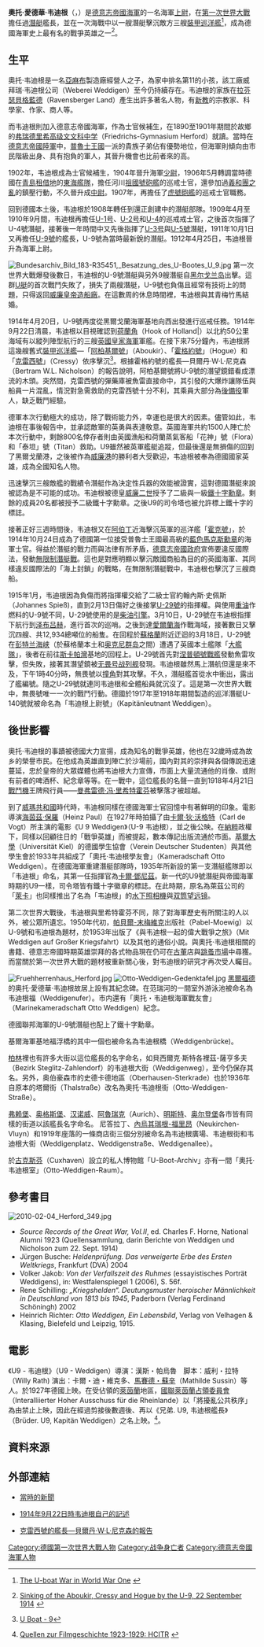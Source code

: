 {{Infobox Military Person
|name=奧托·愛德華·韦迪根<br>（Otto Eduard Weddigen）
|lived=1882年9月15日 - 1915年3月18日
|placeofbirth=[[黑爾福德|黑爾福德]]
|placeofdeath=[[彭特蘭灣|彭特蘭灣]]
|image= [[Image:Otto_Weddingen.jpg|250px]]
|caption=奧托·愛德華·韦迪根
|nickname=
|allegiance=[[德意志帝國|德意志帝國]]
|serviceyears=1901年 - 1915年
|rank=[[上尉|上尉]]
|branch=[[德意志帝國海軍|德意志帝國海軍]]
|commands=[[U-9号潜艇_(1910年)|U-9号潜艇]]<br>[[U-29号潜艇_(1913年)|U-29号潜艇]]
|unit=
|battles=[[大西洋海戰_(1914-1918)|大西洋海戰]]
|awards=[[藍馬克斯勳章|藍馬克斯勳章]]<br/>[[鐵十字勳章|鐵十字勳章]]
|relations=
|laterwork=
}}
'''奧托·愛德華·韦迪根'''（{{lang-de|'''Otto Eduard Weddigen'''}}，{{bd|1882年|9月15日|1915年|3月18日}}）是[[德意志帝國海軍|德意志帝國海軍]]的一名海軍[[上尉|上尉]]，在[[第一次世界大戰|第一次世界大戰]]擔任過[[潛艇|潛艇]]艦長，並在一次海戰中以一艘潛艇擊沉敵方三艘[[裝甲巡洋艦|裝甲巡洋艦]]<ref>{{en}}[http://uboat.net/history/wwi/part2.htm The U-boat War in World War One] {{Wayback|url=http://uboat.net/history/wwi/part2.htm |date=20200814092201 }}</ref>，成為德國海軍史上最有名的戰爭英雄之一<ref>{{en}}[http://www.firstworldwar.com/source/u9attacks.htm Sinking of the Aboukir, Cressy and Hogue by the U-9, 22 September 1914] {{Wayback|url=http://www.firstworldwar.com/source/u9attacks.htm |date=20201201144918 }}</ref>。

==生平==
奧托·韦迪根是一名[[亞麻布|亞麻布]]製造廠經營人之子，為家中排名第11的小孩，該工廠威拜瑞·韦迪根公司（Weberei Weddigen）至今仍持續存在。韦迪根的家族在[[拉芬瑟貝格藍德|拉芬瑟貝格藍德]]（Ravensberger Land）產生出許多著名人物，有[[新教|新教]]的宗教家、科學家、作家、商人等。

而韦迪根則加入德意志帝國海軍，作為士官候補生，在1890至1901年期間於故鄉的[[弗瑞德里希高级文文科中学|弗瑞德里希高级文文科中学]]（Friedrichs-Gymnasium Herford）就讀。當時在[[德意志帝國陸軍|德意志帝國陸軍]]中，[[普魯士王國|普魯士王國]]一派的貴族子弟佔有優勢地位，但海軍則傾向由市民階級出身、具有抱負的軍人，其晉升機會也比前者來的高。

1902年，韦迪根成為士官候補生，1904年晉升海軍[[少尉|少尉]]，1906年5月轉調當時德國在[[青島|青島]][[租借地|租借地]]的[[東海艦隊|東海艦隊]]，擔任河川[[祖國號砲艦|祖國號砲艦]]的巡戒士官，還參加過[[義和團之亂|義和團之亂]]的鎮壓行動，不久晉升成[[中尉|中尉]]。1907年，再擔任了[[虎號砲艦|虎號砲艦]]的巡戒士官職務。

回到德國本土後，韦迪根於1908年轉任到還正創建中的潛艇部隊。1909年4月至1910年9月間，韦迪根再擔任[[U-1号潜艇_(1906年)|U-1号]]、[[U-2号潜艇_(1908年)|U-2号]]和[[U-4号潜艇_(1909年)|U-4]]的巡戒戒士官，之後首次指揮了U-4號潛艇，接著後一年時間中又先後指揮了[[U-3号潜艇_(1909年)|U-3号]]與[[U-5号潜艇_(1910年)|U-5號]]潛艇，1911年10月1日又再擔任[[U-9号潜艇_(1910年)|U-9號]]的艦長，U-9號為當時最新銳的潛艇。1912年4月25日，韦迪根晉升為海軍上尉。

[[File:Bundesarchiv_Bild_183-R35451,_Besatzung_des_U-Bootes_U_9.jpg|thumb]]
第一次世界大戰爆發後數日，韦迪根的U-9號潛艇與另外9艘潛艇自[[黑尔戈兰岛|黑尔戈兰岛]]出擊。這群[[U艇|U艇]]的首次戰鬥失敗了，損失了兩艘潛艇，U-9號也負傷且經常有技術上的問題，只得返回[[威廉皇帝造船廠|威廉皇帝造船廠]]。在這數周的休息時間裡，韦迪根與其青梅竹馬結婚。

1914年4月20日，U-9號再度從黑爾戈蘭海軍基地向西出發進行巡戒任務。1914年9月22日清晨，韦迪根以目視確認到[[荷蘭角|荷蘭角]]（Hook of Holland|）以北約50公里海域有以縱列陣型航行的三艘[[英國皇家海軍|英國皇家海軍]]軍艦。在接下來75分鐘內，韦迪根將這幾艘舊式[[裝甲巡洋艦|裝甲巡洋艦]]—「[[阿柏基爾號裝甲巡洋艦|阿柏基爾號]]」（Aboukir）、「[[霍格約號裝甲巡洋艦|霍格約號]]」（Hogue）和「[[克雷西號裝甲巡洋艦|克雷西號]]」（Cressy）依序擊沉<ref>{{en}}[http://www.ww1medals.net/U%20Boat%20-9.htm U Boat - 9]{{dead link|date=2018年5月 |bot=InternetArchiveBot |fix-attempted=yes }}</ref>。根據霍格約號的艦長—貝爾丹·W·L·尼克森（Bertram W.L. Nicholson）的報告說明，阿柏基爾號將U-9號的潛望鏡錯看成漂流的木頭。突然間，克雷西號的彈藥庫被魚雷直接命中，其引發的大爆炸讓隊伍與船員一片混亂，情況對急需救助的克雷西號十分不利，其乘員大部分為[[後備役|後備役]]軍人，缺乏戰鬥經驗。

德軍本次行動極大的成功，除了戰術能力外，幸運也是很大的因素。儘管如此，韦迪根在事後報告中，並承認敵軍的英勇與表達敬意。英國海軍共約1500人陣亡於本次行動中，剩餘800名倖存者則由英國漁船和荷蘭蒸氣客船「花神」號（Flora）和「泰坦」號（Titan）救助。U9雖然被英軍艦艇追蹤，但最後還是無損傷的回到了黑爾戈蘭港，之後被作為[[威廉港|威廉港]]的勝利者大受歡迎，韦迪根被奉為德國國家英雄，成為全國知名人物。

迅速擊沉三艘敵艦的戰績令潛艇作為決定性兵器的效能被證實，這對德國潛艇來說被認為是不可能的成功。韦迪根被德皇[[威廉二世_(德國)|威廉二世]]授予了二級與一級[[鐵十字勳章|鐵十字勳章]]。剩餘的成員20名都被授予二級鐵十字勳章。之後U9的司令塔也被允許標上鐵十字的標誌。

接著正好三週時間後，韦迪根又在[[阿伯丁|阿伯丁]]近海擊沉英軍的巡洋艦「[[霍克號護衛巡洋艦|霍克號]]」，於1914年10月24日成為了德國第一位接受普魯士王國最高級的[[藍色馬克斯勳章|藍色馬克斯勳章]]的海軍士官。得益於潛艇的戰力而與法律有所矛盾，[[德意志帝國政府|德意志帝國政府]]宣佈要違反國際法，發動[[無限制潛艇戰|無限制潛艇戰]]。這也是對應明顯以擊沉敵國商船為目的的英國海軍、其同樣違反國際法的「海上封鎖」的戰略，在無限制潛艇戰中，韦迪根也擊沉了三艘商船。

1915年1月，韦迪根因為負傷而將指揮權交給了二級士官約翰內斯·史佩斯（Johannes Spieß)，直到2月13日傷好之後接掌[[U-29号潜艇_(1913年)|U-29號]]的指揮權。與使用[[重油|重油]]作燃料的U-9號不同，U-29號使用的是[[柴油引擎|柴油引擎]]。3月10日，U-29號在韦迪根指揮下航行到[[泽布吕赫|泽布吕赫]]，進行首次的巡哨。之後到達[[愛爾蘭海|愛爾蘭海]]作戰海域，接著數日又擊沉四艘、共12,934總噸位的船隻。在回程於[[蘇格蘭|蘇格蘭]]附近迂迴的3月18日，U-29號在[[彭特兰海峡|彭特兰海峡]]（於蘇格蘭本土和[[奥克尼群岛|奥克尼群岛]]之間）遭遇了英國本土艦隊「[[大艦隊|大艦隊]]」，後者在前往[[斯卡帕灣|斯卡帕灣]]基地的回程上。U-29號首先對[[涅普頓號戰艦|涅普頓號戰艦]]發動魚雷攻擊，但失敗，接著其潛望鏡被[[无畏号战列舰|无畏号战列舰]]發現。韦迪根雖然馬上潛航但還是來不及，下午1時40分時，無畏號以[[撞角|撞角]]對其攻擊。不久，潛艇艦首從水中衝出，露出了艦編號。隨之U-29號就連同韦迪根和全體船員就沉沒了。這是第一次世界大戰中，無畏號唯一一次的戰鬥行動。德國於1917年至1918年期間製造的巡洋潛艇U-140號就被命名為「韦迪根上尉號」（Kapitänleutnant Weddigen）。

==後世影響==
奧托·韦迪根的事蹟被德國大力宣揚，成為知名的戰爭英雄，他也在32歲時成為故乡的榮譽市民。在他成為英雄直到陣亡於沙場前，國內對其的崇拝與各個傳說迅速蔓延，忠於皇帝的大眾媒體也將韦迪根大力宣傳，市面上大量流通他的肖像、或附有前者的啤酒杯、紀念章等等。在一戰中，這位艦長的名聲一直到1918年4月21日[[戰鬥機|戰鬥機]]王牌飛行員——[[曼弗雷德·冯·里希特霍芬|曼弗雷德·冯·里希特霍芬]]被擊落才被超越。

到了[[威瑪共和國|威瑪共和國]]時代時，韦迪根同樣在德國海軍士官回憶中有著鮮明的印象。電影導演[[海茵茲·保羅|海茵茲·保羅]]（Heinz Paul）在1927年時拍攝了由[[卡爾·狄·沃格特|卡爾·狄·沃格特]]（Carl de Vogt）所主演的電影《U 9 Weddigen》（U-9 韦迪根），並之後公映。在[[納粹|納粹]]政權下，同樣以回顧往日的「戰爭英雄」而被提起，數本傳記出版流通於市面。[[基爾大學|基爾大學]]（Universität Kiel）的德國學生協會（Verein Deutscher Studenten）與其他學生會於1933年共組成了「奧托·韦迪根學友會」（Kameradschaft Otto Weddigen）。在德國海軍重建潛艇部隊時，1935年所新設的第一支潛艇艦隊即以「韦迪根」命名，其第一任指揮官為[[卡爾·鄧尼茲|卡爾·鄧尼茲]]。新一代的U9號潛艇與帝國海軍時期的U9一樣，司令塔皆有鐵十字徽章的標誌。在此時期，原名為萊茲公司的「[[萊卡|萊卡]]」也同樣推出了名為「韦迪根」的[[水下照相機|水下照相機]]與[[双筒望远镜|双筒望远镜]]。

第二次世界大戰後，韦迪根與里希特霍芬不同，除了對海軍歷史有所關注的人以外，被公眾所遺忘。1950年代初，[[帕貝爾-末梅維克|帕貝爾-末梅維克]]出版社（Pabel-Moewig）以U-9號和韦迪根為題材，於1953年出版了《與韦迪根一起的偉大戰爭之旅》（Mit Weddigen auf Großer Kriegsfahrt）以及其他的通俗小說。與奧托·韦迪根相關的書籍、德意志帝國時期英雄崇拜的各式物品現在仍可在[[古董|古董]]店與[[跳蚤市場|跳蚤市場]]中尋獲。而當關於第一次世界大戰的題材被重新關心後，對韦迪根的研究才再次受人矚目。

[[File:Fruehherrenhaus_Herford.jpg|thumb]]
[[File:Otto-Weddigen-Gedenktafel.jpg|thumb]]
[[黑爾福德|黑爾福德]]的奧托·愛德華·韦迪根故居上設有其紀念碑。在范瑞河的一間室外游泳池被命名為韦迪根福（Weddigenufer）。市内還有「奧托・韦迪根海軍戰友會」（Marinekameradschaft Otto Weddigen）紀念。

德國聯邦海軍的U-9號潛艇也配上了鐵十字勳章。

基爾海軍基地福浮橋的其中一個也被命名為韦迪根橋（Weddigenbrücke)。

[[柏林|柏林]]裡也有許多大街以這位艦長的名字命名，如貝西爾克·斯特各裡茲-薩亨多夫（Bezirk Steglitz-Zahlendorf）的韦迪根大街（Weddigenweg），至今仍保存其名。另外，奥伯豪森市的史德卡德地區（Oberhausen-Sterkrade）也於1936年自原本的塔爾街（Thalstraße）改名為奧托·韦迪根街（Otto-Weddigen-Straße）。

[[弗赖堡|弗赖堡]]、[[奥格斯堡|奥格斯堡]]、[[汉诺威|汉诺威]]、[[阿魯瑞克|阿魯瑞克]]（Aurich）、[[明斯特|明斯特]]、[[奥尔登堡|奥尔登堡]]各市皆有同樣的街道以該艦長名字命名。
尼答拉丁、[[內烏其瑞根-福里昂|內烏其瑞根-福里昂]]（Neukirchen-Vluyn）和1919年座落的一條商店街三個分別被命名為韦迪根廣場、韦迪根街和韦迪根大街（Weddigenplatz、Weddigenstraße、Weddigenallee）。

於[[古克斯芬|古克斯芬]]（Cuxhaven）設立的私人博物館「U-Boot-Archiv」亦有一間「奧托·韦迪根室」（Otto-Weddigen-Raum）。

==參考書目==
[[File:2010-02-04_Herford_349.jpg|thumb]]
{{refbegin}}
*''Source Records of the Great War, Vol.II'', ed. Charles F. Horne, National Alumni 1923 (Quellensammlung, darin Berichte von Weddigen und Nicholson zum 22. Sept. 1914) 
*Jürgen Busche: ''Heldenprüfung. Das verweigerte Erbe des Ersten Weltkriegs'', Frankfurt (DVA) 2004
*Volker Jakob: ''Von der Verfallszeit des Ruhmes'' (essayistisches Porträt Weddigens), in: Westfalenspiegel 1 (2006), S. 56f.
*Rene Schilling: ''„Kriegshelden“. Deutungsmuster heroischer Männlichkeit in Deutschland von 1813 bis 1945'', Paderborn (Verlag Ferdinand Schöningh) 2002
*Heinrich Richter: ''Otto Weddigen, Ein Lebensbild'', Verlag von Velhagen & Klasing, Bielefeld und Leipzig, 1915.
{{refend}}
==電影==
《U9 - 韦迪根》（U9 - Weddigen）導演：漢斯・帕烏魯　脚本：威利・拉特（Willy Rath) 演出：卡爾・迪・維克多、[[馬賽德・蘇辛|馬賽德・蘇辛]]（Mathilde Sussin）等人。於1927年德國上映。在受佔領的[[萊茵蘭|萊茵蘭]]地區，[[國聯萊茵蘭占領委員會|國聯萊茵蘭占領委員會]]（Interalliierter Hoher Ausschuss für die Rheinlande）以「將擾亂公共秩序」為由禁止上映，因此在經過剪接後數週後、再以《兄弟. U9, 韦迪根艦長》（Brüder. U9, Kapitän Weddigen）之名上映。<ref>{{en}}[http://www.kinematographie.de/MITTEIL.HTM Quellen zur Filmgeschichte 1923-1929: HCITR] {{Wayback|url=http://www.kinematographie.de/MITTEIL.HTM |date=20160304074946 }}</ref>。
==資料來源==
{{reflist}}
==外部連結==
{{Commonscat|Otto Weddigen}}
{{refbegin}}
*{{de}}[http://www.stahlgewitter.com/14_09_25.htm 當時的新聞] {{Wayback|url=http://www.stahlgewitter.com/14_09_25.htm |date=20200111095823 }}
*{{en}}[http://www.firstworldwar.com/source/u9attacks.htm 1914年9月22日時韦迪根自己的記述] {{Wayback|url=http://www.firstworldwar.com/source/u9attacks.htm |date=20201201144918 }}
*{{en}}[http://www.firstworldwar.com/source/cressycommander.htm 克雷西號的艦長—貝爾丹·W·L·尼克森的報告] {{Wayback|url=http://www.firstworldwar.com/source/cressycommander.htm |date=20180827185803 }}
{{refend}}
{{Authority control}}
{{DEFAULTSORT: Weddigen, Otto Eduard}}
[[Category:德國第一次世界大戰人物|Category:德國第一次世界大戰人物]]
[[Category:战争身亡者|Category:战争身亡者]]
[[Category:德意志帝國海軍人物|Category:德意志帝國海軍人物]]